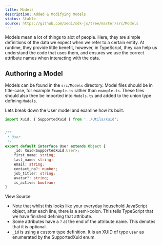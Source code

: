 ```yaml
---
title: Models
description: Added & Modifying Models
status: Stable
source: https://github.com/xedi/sdk-js/tree/master/src/Models
---
```



Models mean a lot of things to alot of people. Here, they are simple definitions of the data we expect when we refer to a certain entity. At runtime, they provide little benefit, however, in TypeScript, they can help us understand the code that uses them, and ensures we use the correct attribute names when interacting with the data.

## Authoring a Model

Models can be found in the `src/Models` directory. Model files <Text as="em">should</Text> be in title-case, for example `Example.ts` rather than `example.ts`. These files should also then be imported into `Models.ts` and added to the union type defining `Models`.

Lets break down the User model and examine how its built.

```typescript
import Xuid, { SupportedXuid } from '../Utils/Xuid';


/**
 * User
 */
export default interface User extends Object {
    _id: Xuid<SupportedXuid.User>;
    first_name: string;
    last_name: string;
    email: string;
    contact_no?: number;
    job_title?: string;
    avatar?: string;
    is_active: boolean;
}
```
<PrimerLink href="https://github.com/xedi/sdk-js/blob/master/src/Models/User.ts" lineHeight="condensedUltra" fontSize={1}>
    <CodeIcon mr={2}/>
    View Source
</PrimerLink>

* Note that whilst this looks like your everyday household JavaScript object, after each line, there is a semi-colon. This tells TypeScript that we have finished defining that attribute.
* Some attributes have a `?` at the end of the attribute name. This denotes that it is optional.
* `_id` is using a custom type definition. It is an <Link to="/development/utilities#xuid">XUID</Link> of type `User` as enumerated by the <Link to="/development/utilities#supported-xuid">SupportedXuid</Link> enum.
